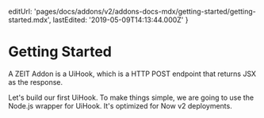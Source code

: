 
  editUrl:
    'pages/docs/addons/v2/addons-docs-mdx/getting-started/getting-started.mdx',
  lastEdited: '2019-05-09T14:13:44.000Z'
}

# Getting Started

A ZEIT Addon is a UiHook, which is a HTTP POST endpoint that returns JSX as the response.

Let's build our first UiHook. To make things simple, we are going to use the Node.js wrapper for UiHook. It's optimized for Now v2 deployments.

<ProjectSetup />
<CreateAUiHook />
<CreateAnAddon />
<AddonInstallation />
<DeployToProduction />
